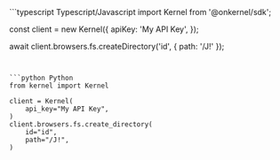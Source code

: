 <CodeGroup>
```typescript Typescript/Javascript
import Kernel from '@onkernel/sdk';

const client = new Kernel({
  apiKey: 'My API Key',
});

await client.browsers.fs.createDirectory('id', { path: '/J!' });
```


```python Python
from kernel import Kernel

client = Kernel(
    api_key="My API Key",
)
client.browsers.fs.create_directory(
    id="id",
    path="/J!",
)
```
</CodeGroup>
